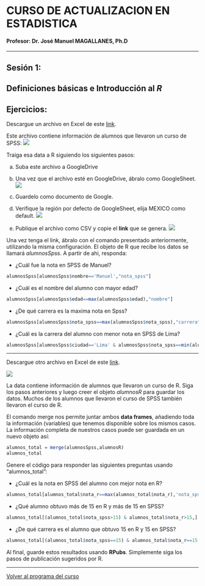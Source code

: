 # CURSO DE ACTUALIZACION EN ESTADISTICA

#### Profesor: Dr. José Manuel MAGALLANES, Ph.D

____

## Sesión 1: 

## **Definiciones básicas e Introducción al _R_**

## Ejercicios:

Descargue un archivo en Excel de este [link](https://github.com/CoursesAndTutorials/Estadistica/raw/master/data/cursoSPSS.xlsx). 

Este archivo contiene información de alumnos que llevaron un curso de SPSS: 
![](pics/verExcelspss.png)


Traiga esa data a R siguiendo los siguientes pasos:

a. Suba este archivo a GoogleDrive
b. Una vez que el archivo esté en GoogleDrive, ábralo como GoogleSheet.
![](pics/abrirCon.png)

c. Guardelo como documento de Google.
d. Verifique la región por defecto de GoogleSheet, elija MEXICO como default.
![](pics/regional.png)

e. Publique el archivo como CSV y copie el **link** que se genera.
![](pics/publicar.png)

Una vez tenga el link, ábralo con el comando presentado anteriormente, utilizando la misma configuración. El objeto de R que recibe los datos se llamará *alumnosSpss*. A partir de ahi, responda:

* ¿Cuál fue la nota en SPSS de Manuel?
```r
alumnosSpss[alumnosSpss$nombre=='Manuel',"nota_spss"]
```

* ¿Cuál es el nombre del alumno con mayor edad?

```r
alumnosSpss[alumnosSpss$edad==max(alumnosSpss$edad),"nombre"]
```


* ¿De qué carrera es la maxima nota en Spss?
```r
alumnosSpss[alumnosSpss$nota_spss==max(alumnosSpss$nota_spss),"carrera"]
```


* ¿Cuál es la carrera del alumno con menor nota en SPSS de Lima?

```r
alumnosSpss[alumnosSpss$ciudad=='Lima' & alumnosSpss$nota_spss==min(alumnosSpss$nota_spss),"carrera"]
```


_______

Descargue otro archivo en Excel de este [link](https://github.com/CoursesAndTutorials/Estadistica/raw/master/data/cursoR.xlsx).

![](pics/verExcel_r.png)

La data contiene información de alumnos que llevaron un curso de R. Siga los pasos anteriores y luego creer el objeto *alumnosR* para guardar los datos. Muchos de los alumnos que llevaron el curso de SPSS también llevaron el curso de R.

El comando merge nos permite juntar ambos **data frames**, añadiendo toda la información (variables) que tenemos disponible sobre los mismos casos. La información completa de nuestros casos puede ser guardada en un nuevo objeto así:

```r
alumnos_total = merge(alumnosSpss,alumnosR)
alumnos_total
```


Genere el código para responder las siguientes preguntas usando "alumnos_total":

* ¿Cuál es la nota en SPSS del alumno con mejor nota en R?
```r
alumnos_total[alumnos_total$nota_r==max(alumnos_total$nota_r),'nota_spss']
```


* ¿Qué alumno obtuvo más de 15 en R y más de 15 en SPSS?
```r
alumnos_total[(alumnos_total$nota_spss>15) & alumnos_total$nota_r>15,]
```


* ¿De qué carrera es el alumno que obtuvo 15 en R y 15 en SPSS?
```r
alumnos_total[(alumnos_total$nota_spss==15) & alumnos_total$nota_r==15,'carrera']
```

Al final, guarde estos resultados usando **RPubs**. Simplemente siga los pasos de publicación sugeridos por R.

____


[Volver al programa del curso](https://coursesandtutorials.github.io/Estadistica/)

